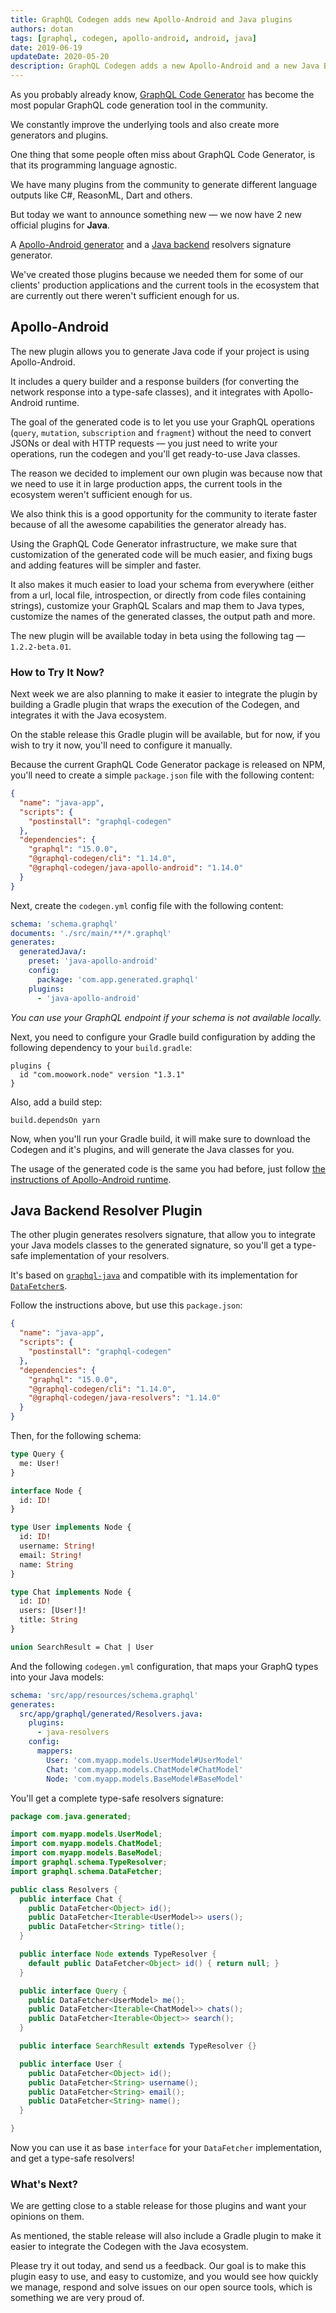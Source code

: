 ```yaml
---
title: GraphQL Codegen adds new Apollo-Android and Java plugins
authors: dotan
tags: [graphql, codegen, apollo-android, android, java]
date: 2019-06-19
updateDate: 2020-05-20
description: GraphQL Codegen adds a new Apollo-Android and a new Java Backend plugins!
---
```


As you probably already know, [GraphQL Code Generator](https://graphql-code-generator.com) has
become the most popular GraphQL code generation tool in the community.

We constantly improve the underlying tools and also create more generators and plugins.

One thing that some people often miss about GraphQL Code Generator, is that its programming language
agnostic.

We have many plugins from the community to generate different language outputs like C#, ReasonML,
Dart and others.

But today we want to announce something new — we now have 2 new official plugins for **Java**.

A [Apollo-Android generator](https://github.com/dotansimha/graphql-code-generator/pull/1924) and a
[Java backend](https://graphql-code-generator.com/docs/plugins/java-resolvers) resolvers signature
generator.

We've created those plugins because we needed them for some of our clients' production applications
and the current tools in the ecosystem that are currently out there weren't sufficient enough for
us.

## Apollo-Android

The new plugin allows you to generate Java code if your project is using Apollo-Android.

It includes a query builder and a response builders (for converting the network response into a
type-safe classes), and it integrates with Apollo-Android runtime.

The goal of the generated code is to let you use your GraphQL operations (`query`, `mutation`,
`subscription` and `fragment`) without the need to convert JSONs or deal with HTTP requests — you
just need to write your operations, run the codegen and you'll get ready-to-use Java classes.

The reason we decided to implement our own plugin was because now that we need to use it in large
production apps, the current tools in the ecosystem weren't sufficient enough for us.

We also think this is a good opportunity for the community to iterate faster because of all the
awesome capabilities the generator already has.

Using the GraphQL Code Generator infrastructure, we make sure that customization of the generated
code will be much easier, and fixing bugs and adding features will be simpler and faster.

It also makes it much easier to load your schema from everywhere (either from a url, local file,
introspection, or directly from code files containing strings), customize your GraphQL Scalars and
map them to Java types, customize the names of the generated classes, the output path and more.

The new plugin will be available today in beta using the following tag — `1.2.2-beta.01`.

### How to Try It Now?

Next week we are also planning to make it easier to integrate the plugin by building a Gradle plugin
that wraps the execution of the Codegen, and integrates it with the Java ecosystem.

On the stable release this Gradle plugin will be available, but for now, if you wish to try it now,
you'll need to configure it manually.

Because the current GraphQL Code Generator package is released on NPM, you'll need to create a
simple `package.json` file with the following content:

```json
{
  "name": "java-app",
  "scripts": {
    "postinstall": "graphql-codegen"
  },
  "dependencies": {
    "graphql": "15.0.0",
    "@graphql-codegen/cli": "1.14.0",
    "@graphql-codegen/java-apollo-android": "1.14.0"
  }
}
```

Next, create the `codegen.yml` config file with the following content:

```yaml
schema: 'schema.graphql'
documents: './src/main/**/*.graphql'
generates:
  generatedJava/:
    preset: 'java-apollo-android'
    config:
      package: 'com.app.generated.graphql'
    plugins:
      - 'java-apollo-android'
```

_You can use your GraphQL endpoint if your schema is not available locally._

Next, you need to configure your Gradle build configuration by adding the following dependency to
your `build.gradle`:

```
plugins {
  id "com.moowork.node" version "1.3.1"
}
```

Also, add a build step:

```
build.dependsOn yarn
```

Now, when you'll run your Gradle build, it will make sure to download the Codegen and it's plugins,
and will generate the Java classes for you.

The usage of the generated code is the same you had before, just follow
[the instructions of Apollo-Android runtime](https://github.com/apollographql/apollo-android#consuming-code).

## Java Backend Resolver Plugin

The other plugin generates resolvers signature, that allow you to integrate your Java models classes
to the generated signature, so you'll get a type-safe implementation of your resolvers.

It's based on [`graphql-java`](https://graphql-java.com) and compatible with its implementation for
[`DataFetcher`s](https://graphql-java.com/documentation/v13/data-fetching).

Follow the instructions above, but use this `package.json`:

```json
{
  "name": "java-app",
  "scripts": {
    "postinstall": "graphql-codegen"
  },
  "dependencies": {
    "graphql": "15.0.0",
    "@graphql-codegen/cli": "1.14.0",
    "@graphql-codegen/java-resolvers": "1.14.0"
  }
}
```

Then, for the following schema:

```graphql
type Query {
  me: User!
}

interface Node {
  id: ID!
}

type User implements Node {
  id: ID!
  username: String!
  email: String!
  name: String
}

type Chat implements Node {
  id: ID!
  users: [User!]!
  title: String
}

union SearchResult = Chat | User
```

And the following `codegen.yml` configuration, that maps your GraphQ types into your Java models:

```yaml
schema: 'src/app/resources/schema.graphql'
generates:
  src/app/graphql/generated/Resolvers.java:
    plugins:
      - java-resolvers
    config:
      mappers:
        User: 'com.myapp.models.UserModel#UserModel'
        Chat: 'com.myapp.models.ChatModel#ChatModel'
        Node: 'com.myapp.models.BaseModel#BaseModel'
```

You'll get a complete type-safe resolvers signature:

```java
package com.java.generated;

import com.myapp.models.UserModel;
import com.myapp.models.ChatModel;
import com.myapp.models.BaseModel;
import graphql.schema.TypeResolver;
import graphql.schema.DataFetcher;

public class Resolvers {
  public interface Chat {
    public DataFetcher<Object> id();
    public DataFetcher<Iterable<UserModel>> users();
    public DataFetcher<String> title();
  }

  public interface Node extends TypeResolver {
    default public DataFetcher<Object> id() { return null; }
  }

  public interface Query {
    public DataFetcher<UserModel> me();
    public DataFetcher<Iterable<ChatModel>> chats();
    public DataFetcher<Iterable<Object>> search();
  }

  public interface SearchResult extends TypeResolver {}

  public interface User {
    public DataFetcher<Object> id();
    public DataFetcher<String> username();
    public DataFetcher<String> email();
    public DataFetcher<String> name();
  }

}
```

Now you can use it as base `interface` for your `DataFetcher` implementation, and get a type-safe
resolvers!

### What's Next?

We are getting close to a stable release for those plugins and want your opinions on them.

As mentioned, the stable release will also include a Gradle plugin to make it easier to integrate
the Codegen with the Java ecosystem.

Please try it out today, and send us a feedback. Our goal is to make this plugin easy to use, and
easy to customize, and you would see how quickly we manage, respond and solve issues on our open
source tools, which is something we are very proud of.
